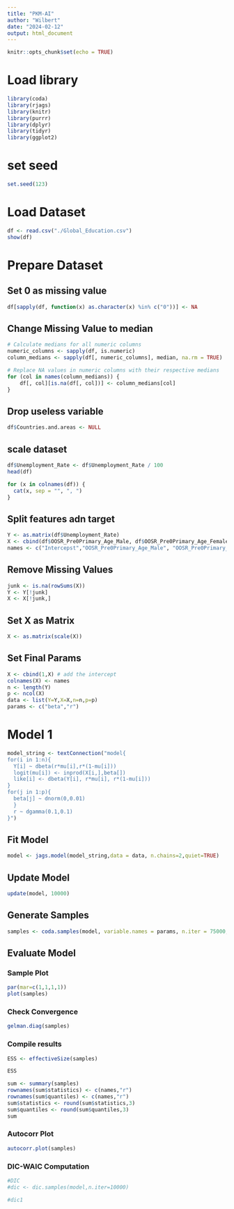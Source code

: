 ```yaml
---
title: "PKM-AI"
author: "Wilbert"
date: "2024-02-12"
output: html_document
---
```


```r
knitr::opts_chunk$set(echo = TRUE)
```

# Load library
```r
library(coda)
library(rjags)
library(knitr)
library(purrr)
library(dplyr)
library(tidyr)
library(ggplot2)
```

# set seed
```r
set.seed(123)
```

# Load Dataset
```r
df <- read.csv("./Global_Education.csv")
show(df)
```

# Prepare Dataset
## Set 0 as missing value

```r
df[sapply(df, function(x) as.character(x) %in% c("0"))] <- NA
```

## Change Missing Value to median
```r
# Calculate medians for all numeric columns
numeric_columns <- sapply(df, is.numeric)
column_medians <- sapply(df[, numeric_columns], median, na.rm = TRUE)

# Replace NA values in numeric columns with their respective medians
for (col in names(column_medians)) {
    df[, col][is.na(df[, col])] <- column_medians[col]
}
```


## Drop useless variable
```r
df$Countries.and.areas <- NULL
```

## scale dataset
```r
df$Unemployment_Rate <- df$Unemployment_Rate / 100
head(df)
```
```r
for (x in colnames(df)) {
  cat(x, sep = "", ", ")
}
```


## Split features adn target
```r
Y <- as.matrix(df$Unemployment_Rate)
X <- cbind(df$OOSR_Pre0Primary_Age_Male, df$OOSR_Pre0Primary_Age_Female, df$OOSR_Primary_Age_Male, df$OOSR_Primary_Age_Female, df$OOSR_Lower_Secondary_Age_Male, df$OOSR_Lower_Secondary_Age_Female, df$OOSR_Upper_Secondary_Age_Male, df$OOSR_Upper_Secondary_Age_Female, df$Completion_Rate_Primary_Male, df$Completion_Rate_Primary_Female, df$Completion_Rate_Lower_Secondary_Male, df$Completion_Rate_Lower_Secondary_Female, df$Completion_Rate_Upper_Secondary_Male, df$Completion_Rate_Upper_Secondary_Female, df$Grade_2_3_Proficiency_Reading, df$Grade_2_3_Proficiency_Math, df$Primary_End_Proficiency_Reading, df$Primary_End_Proficiency_Math, df$Lower_Secondary_End_Proficiency_Reading, df$Lower_Secondary_End_Proficiency_Math, df$Youth_15_24_Literacy_Rate_Male, df$Youth_15_24_Literacy_Rate_Female, df$Gross_Primary_Education_Enrollment, df$Gross_Tertiary_Education_Enrollment)
names <- c("Intercepst","OOSR_Pre0Primary_Age_Male", "OOSR_Pre0Primary_Age_Female", "OOSR_Primary_Age_Male", "OOSR_Primary_Age_Female", "OOSR_Lower_Secondary_Age_Male", "OOSR_Lower_Secondary_Age_Female", "OOSR_Upper_Secondary_Age_Male", "OOSR_Upper_Secondary_Age_Female", "Completion_Rate_Primary_Male", "Completion_Rate_Primary_Female", "Completion_Rate_Lower_Secondary_Male", "Completion_Rate_Lower_Secondary_Female", "Completion_Rate_Upper_Secondary_Male", "Completion_Rate_Upper_Secondary_Female", "Grade_2_3_Proficiency_Reading", "Grade_2_3_Proficiency_Math", "Primary_End_Proficiency_Reading", "Primary_End_Proficiency_Math", "Lower_Secondary_End_Proficiency_Reading", "Lower_Secondary_End_Proficiency_Math", "Youth_15_24_Literacy_Rate_Male", "Youth_15_24_Literacy_Rate_Female",  "Gross_Primary_Education_Enrollment", "Gross_Tertiary_Education_Enrollment")
```

## Remove Missing Values
```r
junk <- is.na(rowSums(X))
Y <- Y[!junk]
X <- X[!junk,]
```

## Set X as Matrix
```r
X <- as.matrix(scale(X))
```

## Set Final Params
```r
X <- cbind(1,X) # add the intercept
colnames(X) <- names
n <- length(Y)
p <- ncol(X)
data <- list(Y=Y,X=X,n=n,p=p)
params <- c("beta","r")
```

# Model 1 
```r
model_string <- textConnection("model{
for(i in 1:n){
  Y[i] ~ dbeta(r*mu[i],r*(1-mu[i]))
  logit(mu[i]) <- inprod(X[i,],beta[])
  like[i] <- dbeta(Y[i], r*mu[i], r*(1-mu[i]))
}
for(j in 1:p){
  beta[j] ~ dnorm(0,0.01)
  } 
  r ~ dgamma(0.1,0.1)
}")
```

## Fit Model
```r
model <- jags.model(model_string,data = data, n.chains=2,quiet=TRUE)
```

## Update Model
```r
update(model, 10000)
```

## Generate Samples
```r
samples <- coda.samples(model, variable.names = params, n.iter = 75000, thin = 5)
```

## Evaluate Model
### Sample Plot
```r
par(mar=c(1,1,1,1))
plot(samples)
```

### Check Convergence
```r
gelman.diag(samples)
```

### Compile results
```r
ESS <- effectiveSize(samples)

ESS
```

```r
sum <- summary(samples)
rownames(sum$statistics) <- c(names,"r")
rownames(sum$quantiles) <- c(names,"r")
sum$statistics <- round(sum$statistics,3)
sum$quantiles <- round(sum$quantiles,3)
sum

```

### Autocorr Plot
```r
autocorr.plot(samples)
```


### DIC-WAIC Computation
```r
#DIC
#dic <- dic.samples(model,n.iter=10000)
```


```r
#dic1
```










